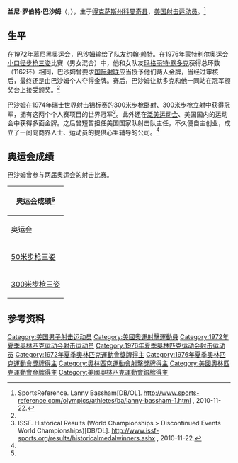 {{MedalTop}}
{{MedalSport|男子[[夏季奥林匹克运动会射击比赛|射击比赛]]}}
{{MedalGold| [[1976年夏季奥林匹克运动会|1976蒙特利尔奥运会]] | [[50米步枪三姿|小口径步枪三姿]]}}
{{MedalSilver| [[1972年夏季奥林匹克运动会|1972慕尼黑奥运会]] | 小口径步枪三姿}}
{{MedalBottom}}
'''兰尼·罗伯特·巴沙姆'''（{{lang-en|Lanny Robert Bassham}}，{{bd|1947年|1月2日|}}），生于[[得克萨斯州|得克萨斯州]][[科曼奇縣_(德克薩斯州)|科曼奇县]]，[[美国|美国]][[射击运动员|射击运动员]]。<ref name="sportsreference">SportsReference. Lanny Bassham[DB/OL]. http://www.sports-reference.com/olympics/athletes/ba/lanny-bassham-1.html {{Wayback|url=http://www.sports-reference.com/olympics/athletes/ba/lanny-bassham-1.html |date=20110116045421 }}, 2010-11-22.</ref>

== 生平 ==
在1972年慕尼黑奥运会，巴沙姆输给了队友[[约翰·赖特|约翰·赖特]]。在1976年蒙特利尔奥运会[[50米步枪三姿|小口径步枪三姿]]比赛（男女混合）中，他和女队友[[玛格丽特·默多克|玛格丽特·默多克]]获得总环数（1162环）相同，巴沙姆曾要求[[国际射联|国际射联]]应当授予他们两人金牌，当经过审核后，最终还是由巴沙姆个人夺得金牌。赛后，巴沙姆让默多克和他一同站在冠军颁奖台上接受颁奖。<ref name="sportsreference" />

巴沙姆在1974年瑞士[[世界射击锦标赛|世界射击锦标赛]]的300米步枪卧射、300米步枪立射中获得冠军，拥有这两个个人赛项目的世界冠军<ref>ISSF. Historical Results (World Championships > Discontinued Events World Championships)[DB/OL]. http://www.issf-sports.org/results/historicalmedalwinners.ashx {{Wayback|url=http://www.issf-sports.org/results/historicalmedalwinners.ashx |date=20140226052932 }}, 2010-11-22.</ref>。此外还在[[泛美运动会|泛美运动会]]、美国国内的运动会中获得多面金牌。之后曾短暂担任美国国家队射击队主任，不久便自主创业，成立了一间向商界人士、运动员的提供心里辅导的公司。<ref name="sportsreference" />

==奥运会成绩==
巴沙姆曾参与两届奥运会的射击比赛。
{|class="wikitable" style="text-align: center"
!colspan=5|奥运会成绩<ref name="sportsreference" />
|-
!奥运会
![[1972年夏季奥林匹克运动会|1972年]]
![[1976年夏季奥林匹克运动会|1976年]]
|-
|align=left|[[50米步枪三姿|50米步枪三姿]]
|style="background: #ccffcc"|{{Silver2}} 亚军<br/>1157环
|style="background: #ccffcc"|{{Gold1}} 冠军<br/>1162环<br/>
|-
|align=left|[[300米步枪三姿|300米步枪三姿]]
|第7名<br/>1144环
|—
|}

==参考资料==
{{Reflist}}

{{奥林匹克运动会射击比赛50米步枪三姿冠军}}

{{DEFAULTSORT:Bassham, Lanny}}
[[Category:美国男子射击运动员|Category:美国男子射击运动员]]
[[Category:美國奧運射擊運動員|Category:美國奧運射擊運動員]]
[[Category:1972年夏季奥林匹克运动会射击运动员|Category:1972年夏季奥林匹克运动会射击运动员]]
[[Category:1976年夏季奥林匹克运动会射击运动员|Category:1976年夏季奥林匹克运动会射击运动员]]
[[Category:1972年夏季奧林匹克運動會獎牌得主|Category:1972年夏季奧林匹克運動會獎牌得主]]
[[Category:1976年夏季奧林匹克運動會獎牌得主|Category:1976年夏季奧林匹克運動會獎牌得主]]
[[Category:奧林匹克運動會射擊獎牌得主|Category:奧林匹克運動會射擊獎牌得主]]
[[Category:美國奧林匹克運動會金牌得主|Category:美國奧林匹克運動會金牌得主]]
[[Category:美國奧林匹克運動會銀牌得主|Category:美國奧林匹克運動會銀牌得主]]